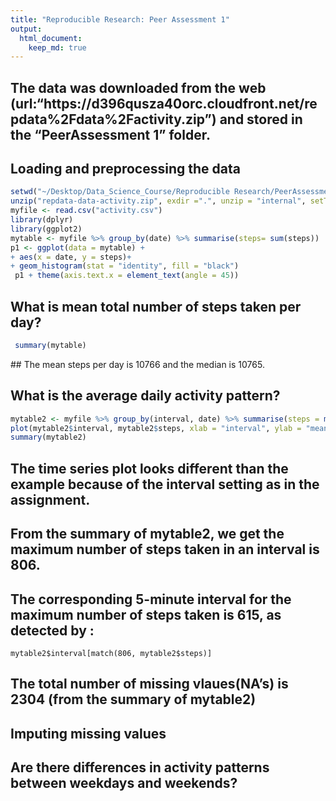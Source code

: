 ```yaml
---
title: "Reproducible Research: Peer Assessment 1"
output: 
  html_document:
    keep_md: true
---
```

## The data was downloaded from the web (url:"https://d396qusza40orc.cloudfront.net/repdata%2Fdata%2Factivity.zip") and stored in the "PeerAssessment 1" folder. 

## Loading and preprocessing the data
```r
setwd("~/Desktop/Data_Science_Course/Reproducible Research/PeerAssessment 1")
unzip("repdata-data-activity.zip", exdir =".", unzip = "internal", setTimes = TRUE)
myfile <- read.csv("activity.csv")
library(dplyr) 
library(ggplot2)
mytable <- myfile %>% group_by(date) %>% summarise(steps= sum(steps))
p1 <- ggplot(data = mytable) + 
+ aes(x = date, y = steps)+
+ geom_histogram(stat = "identity", fill = "black")
 p1 + theme(axis.text.x = element_text(angle = 45))
```



## What is mean total number of steps taken per day?
```r
 summary(mytable)
 ```
 ## The mean steps per day is 10766 and the median is 10765. 


## What is the average daily activity pattern?
```r
mytable2 <- myfile %>% group_by(interval, date) %>% summarise(steps = mean(steps))
plot(mytable2$interval, mytable2$steps, xlab = "interval", ylab = "mean steps per day",  type = "l")
summary(mytable2)
```
## The time series plot looks different than the example because of the interval setting as in the assignment. 
## From the summary of mytable2, we get the maximum number of steps taken in an interval is 806.
## The corresponding 5-minute interval for the maximum number of steps taken is 615, as detected by :
 ```r.
 mytable2$interval[match(806, mytable2$steps)]
 ```
## The total number of missing vlaues(NA's) is 2304 (from the summary of mytable2)


## Imputing missing values



## Are there differences in activity patterns between weekdays and weekends?
